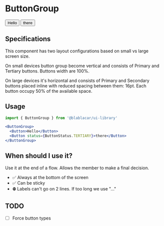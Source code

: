 
<Meta title="Buttons|" />

# ButtonGroup

<Preview>
  <Story name="ButtonGroup">
    <ButtonGroup>
      <Button>Hello</Button>
      <Button status={ButtonStatus.TERTIARY}>there</Button>
    </ButtonGroup>
  </Story>
</Preview>

## Specifications

This component has two layout configurations based on small vs large screen size.

On small devices button group become vertical and consists of Primary and Tertiary buttons. Buttons width are 100%.

On large devices it's horizontal and consists of Primary and Secondary buttons placed inline with reduced spacing between them: 16pt.
Each button occupy 50% of the available space.

## Usage

```jsx
import { ButtonGroup } from '@blablacar/ui-library'

<ButtonGroup>
  <Button>Hello</Button>
  <Button status={ButtonStatus.TERTIARY}>there</Button>
</ButtonGroup>
```

<Props of={ButtonGroup} />

## When should I use it?

Use it at the end of a flow. Allows the member to make a final decision.

- ✅ Always at the bottom of the screen
- ✅ Can be sticky
- ⛔️ Labels can't go on 2 lines. If too long we use "…"

## TODO

- [ ] Force button types
